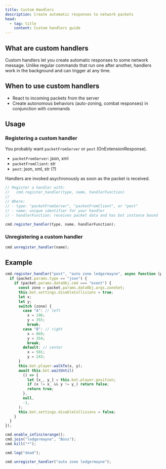 ```yaml
---
title: Custom Handlers
description: Create automatic responses to network packets
head:
  - tag: title
    content: Custom handlers guide
---
```


## What are custom handlers

Custom handlers let you create automatic responses to some network message. Unlike regular commands that run one after another, handlers work in the background and can trigger at any time.

## When to use custom handlers

- React to incoming packets from the server
- Create autonomous behaviors (auto-zoning, combat responses) in conjunction with commands

## Usage

### Registering a custom handler

You probably want `packetFromServer` or `pext` (OnExtensionResponse).

- `packetFromServer`: json, xml
- `packetFromClient`: str
- `pext`: json, xml, str (?)

Handlers are invoked asychronously as soon as the packet is received.

```js
// Register a handler with:
//   cmd.register_handler(type, name, handlerFunction)
//
// Where:
// - type: "packetFromServer", "packetFromClient", or "pext"
// - name: unique identifier for your handler
// - handlerFunction: receives packet data and has bot instance bound

cmd.register_handler(type, name, handlerFunction);
```

### Unregistering a custom handler

```js showLineNumbers
cmd.unregister_handler(name);
```

## Example

```js showLineNumbers
cmd.register_handler("pext", "auto zone ledgermayne", async function (packet) {
  if (packet.params.type == "json") {
    if (packet.params.dataObj.cmd === "event") {
      const zone = packet.params.dataObj.args.zoneSet;
      this.bot.settings.disableCollisions = true;
      let x;
      let y;
      switch (zone) {
        case "A": // left
          x = 196;
          y = 355;
          break;
        case "B": // right
          x = 869;
          y = 354;
          break;
        default: // center
          x = 501;
          y = 243;
      }
      this.bot.player.walkTo(x, y);
      await this.bot.waitUntil(
        () => {
          let [x_, y_] = this.bot.player.position;
          if (x != x_ && y != y_) return false;
          return true;
        },
        null,
        -1,
      );
      this.bot.settings.disableCollisions = false;
    }
  }
});

cmd.enable_infiniterange();
cmd.join("ledgermayne", "Boss");
cmd.kill("*");

cmd.log("dead");

cmd.unregister_handler("auto zone ledgermayne");
```
